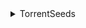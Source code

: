 <details><summary>TorrentSeeds</summary>

- Anime
- Apps
- E-Books
- Games
- Movies
- Movies/Foreign
- Movies/Packs
- Music
- Porn
- Sport
- TV
- TV/Foreign
- TV/Packs

</details>
